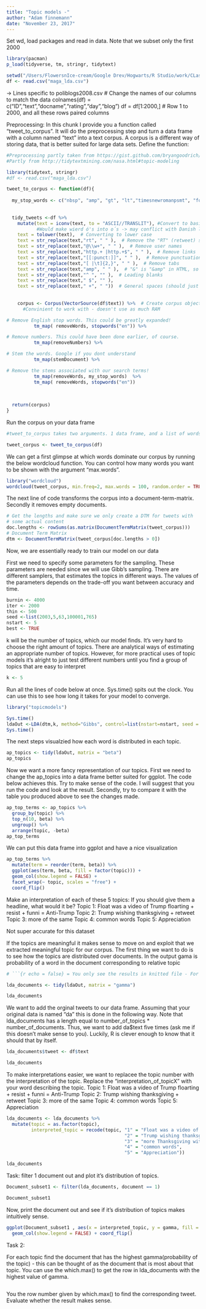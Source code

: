 ```yaml
---
title: "Topic models -"
author: "Adam finnemann"
date: "November 23, 2017"
---
```

  
  
  
Set wd, load packages and read in data. Note that we subset only the first 2000
```r
library(pacman)
p_load(tidyverse, tm, stringr, tidytext)

setwd("/Users/FlowersnIce-cream/Google Drev/Hogwarts/R Studio/work/CLasswork/10 - Adam - Topic models/topic_models")
df <- read.csv("maga_lda.csv") 

```

-> Lines specific to poliblogs2008.csv
# Change the names of our columns to match the data
colnames(df) = c("ID","text","docname","rating","day","blog")
df = df[1:2000,]
# Row 1 to 2000, and all these rows paired columns



Preprocessing: In this chunk I provide you a function called "tweet_to_corpus". It will do the preprocessing step and turn a data frame with a column named "text" into a text corpus. A corpus is a different way of storing data, that is better suited for large data sets. 
Define the function:
```r
#Preprocessing partly taken from https://gist.github.com/bryangoodrich/7b5ef683ce8db592669e
#Partly from http://tidytextmining.com/nasa.html#topic-modeling

library(tidytext, stringr)
#df <- read.csv("maga_lda.csv")

tweet_to_corpus <- function(df){
  
  my_stop_words <- c("nbsp", "amp", "gt", "lt","timesnewromanpsmt", "font","td", "li", "br", "tr", "quot","st", "img", "src", "strong", "http", "file", "files","https", "vcljjqvzb", "sxdoc", "maga", "https", "#maga", "MAGA", "#the", "the")
                                               
  
  tidy_tweets <-df %>% 
    mutate(text = iconv(text, to = "ASCII//TRANSLIT"), #Convert to basic ASCII text to avoid silly characters
           #Would make wierd ó's into o´s -> may conflict with Danish letters like Æ,Ø,Å
    text = tolower(text),  # Converting to lower case
    text = str_replace(text,"rt", " " ),  # Remove the "RT" (retweet) so duplicates are duplicates
    text = str_replace(text,"@\\w+", " " ),  # Remove user names
    text = str_replace(text,"http.+ |http.+$", " " ),  # Remove links
    text = str_replace(text,"[[:punct:]]", " " ),  # Remove punctuation
    text = str_replace(text,"[ |\t]{2,}", " " ),  # Remove tabs
    text = str_replace(text,"amp", " " ),  # "&" is "&amp" in HTML, so after punctuation removed ...
    text = str_replace(text,"^ ", "" ),  # Leading blanks
    text = str_replace(text," $", "" ),
    text = str_replace(text," +", " "))  # General spaces (should just do all whitespaces no?)) # Lagging blanks
    
    
    corpus <- Corpus(VectorSource(df$text)) %>%  # Create corpus object - Easier for computer to work with
      #Convinient to work with - doesn't use as much RAM

# Remove English stop words. This could be greatly expanded!
          tm_map( removeWords, stopwords("en")) %>% 

# Remove numbers. This could have been done earlier, of course.
          tm_map(removeNumbers) %>% 

# Stem the words. Google if you dont understand
          tm_map(stemDocument) %>% 

# Remove the stems associated with our search terms!
          tm_map(removeWords, my_stop_words)  %>% 
          tm_map( removeWords, stopwords("en")) 
  
  
  
  return(corpus)
}

```


Run the corpus on your data frame
```r
#tweet_to_corpus takes two arguments. 1 data frame, and a list of words you want removed.

tweet_corpus <- tweet_to_corpus(df)
```

We can get a first glimpse at which words dominate our corpus by running the below wordcloud function. You can control how many words you want to be shown with the argument "max.words".
```r
library("wordcloud")
wordcloud(tweet_corpus, min.freq=2, max.words = 100, random.order = TRUE, col = brewer.pal(8, "Dark2"))

```


The next line of code transforms the corpus into a document-term-matrix. Secondly it removes empty documents.
```r
# Get the lengths and make sure we only create a DTM for tweets with
# some actual content
doc.lengths <- rowSums(as.matrix(DocumentTermMatrix(tweet_corpus)))
# Document Term Matrix
dtm <- DocumentTermMatrix(tweet_corpus[doc.lengths > 0])


```

Now, we are essentially ready to train our model on our data

First we need to specify some parameters for the sampling. These parameters are needed since we will use Gibb's sampling. There are different samplers, that estimates the topics in different ways.
The values of the parameters depends on the trade-off you want between accuracy and time. 
```r
burnin <- 4000
iter <- 2000
thin <- 500
seed <-list(2003,5,63,100001,765)
nstart <- 5
best <- TRUE

```

k will be the number of topics, which our model finds. It's very hard to choose the right amount of topics. There are analytical ways of estimating an appropriate number of topics. However, for more practical uses of topic models it's alright to just test different numbers until you find a group of topics that are easy to interpret
```r
k <- 5
```

Run all the lines of code below at once. Sys.time() spits out the clock. You can use this to see how long it takes for your model to converge.
```r
library("topicmodels")

Sys.time()
ldaOut <-LDA(dtm,k, method="Gibbs", control=list(nstart=nstart, seed = seed, best=best, burnin = burnin, iter = iter, thin=thin))
Sys.time()
```


The next steps visualzied how each word is distributed in each topic.
```r
ap_topics <- tidy(ldaOut, matrix = "beta")
ap_topics
```

Now we want a more fancy representation of our topics. First we need to change the ap_topics into a data frame better suited for ggplot. The code below achieves this.
Try to make sense of the code. I will suggest that you run the code and look at the result. Secondly, try to compare it with the table you produced above to see the changes made.
```r
ap_top_terms <- ap_topics %>%
  group_by(topic) %>%
  top_n(10, beta) %>%
  ungroup() %>%
  arrange(topic, -beta)
ap_top_terms
```

We can put this data frame into ggplot and have a nice visualization
```r
ap_top_terms %>%
  mutate(term = reorder(term, beta)) %>%
  ggplot(aes(term, beta, fill = factor(topic))) +
  geom_col(show.legend = FALSE) +
  facet_wrap(~ topic, scales = "free") +
  coord_flip()
```
Make an interpretation of each of these 5 topics: If you should give them a headline, what would it be?
Topic 1: Float was a video of Trump floarting + resist + funni = Anti-Trump
Topic 2: Trump wishing thanksgiving + retweet
Topic 3: more of the same
Topic 4: common words
Topic 5: Appreciation

Not super accurate for this dataset

If the topics are meaningful it makes sense to move on and exploit that we extracted meaningful topic for our corpus. The first thing we want to do is to see how the topics are distributed over documents.
In the output gama is probability of a word in the document corresponding to relative topic
```r
# ```{r echo = false} = You only see the results in knitted file - For aflevering

lda_documents <- tidy(ldaOut, matrix = "gamma")

lda_documents
```
We want to add the orginal tweets to our data frame. Assuming that your original data is named "da" this is done in the following way.
Note that lda_documents has a length equal to number_of_topics * number_of_documents. Thus, we want to add da$text five times (ask me if this doesn't make sense to you). Luckily, R is clever enough to know that it should that by itself.

```r
lda_documents$tweet <- df$text

lda_documents
```
To make interpretations easier, we want to replacee the topic number with the interpretation of the topic.
Replace the "interpretation_of_topicX" with your word describing the topic.
Topic 1: Float was a video of Trump floarting + resist + funni = Anti-Trump
Topic 2: Trump wishing thanksgiving + retweet
Topic 3: more of the same
Topic 4: common words
Topic 5: Appreciation

```r
lda_documents <- lda_documents %>% 
  mutate(topic = as.factor(topic),
         interpreted_topic = recode(topic, "1" = "Float was a video of Trump floarting + resist + funni = Anti-Trump",
                                           "2" = "Trump wishing thanksgiving + retweet",
                                           "3" = "more Thanksgiving with Trump",
                                           "4" = "common words",
                                           "5" = "Appreciation"))

lda_documents
```




Task: filter 1 document out and plot it's distribution of topics. 
```r
Document_subset1 <- filter(lda_documents, document == 1)

Document_subset1  
```
Now, print the document out and see if it's distribution of topics makes intuitively sense.
```r
ggplot(Document_subset1 , aes(x = interpreted_topic, y = gamma, fill = factor(topic))) +
  geom_col(show.legend = FALSE) + coord_flip()
```



Task 2:

For each topic find the document that has the highest gamma(probability of the topic) - this can be thought of as the document that is most about that topic. You can use the which.max() to get the row in lda_documents with the highest value of gamma.

```r

```

You the row number given by which.max() to find the corresponding tweet. Evaluate whether the result makes sense.
```r



```

